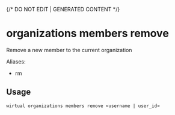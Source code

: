 {/* DO NOT EDIT | GENERATED CONTENT */}

# organizations members remove

Remove a new member to the current organization

Aliases:

- rm

## Usage

```console
wirtual organizations members remove <username | user_id>
```
